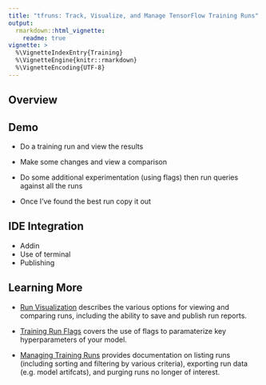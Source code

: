 ```yaml
---
title: "tfruns: Track, Visualize, and Manage TensorFlow Training Runs"
output: 
  rmarkdown::html_vignette:
    readme: true
vignette: >
  %\VignetteIndexEntry{Training}
  %\VignetteEngine{knitr::rmarkdown}
  %\VignetteEncoding{UTF-8}
---
```


## Overview


## Demo

- Do a training run and view the results


- Make some changes and view a comparison


- Do some additional experimentation (using flags) then run queries against all the runs


- Once I've found the best run copy it out


## IDE Integration

- Addin
- Use of terminal
- Publishing

## Learning More


- [Run Visualization](visualization.html) describes the various options for viewing and comparing runs, including the ability to save and publish run reports. 

- [Training Run Flags](flags.html) covers the use of flags to paramaterize key hyperparameters of your model.

- [Managing Training Runs](managing.html) provides documentation on listing runs (including sorting and filtering by various criteria), exporting run data (e.g. model artifcats), and purging runs no longer of interest.



